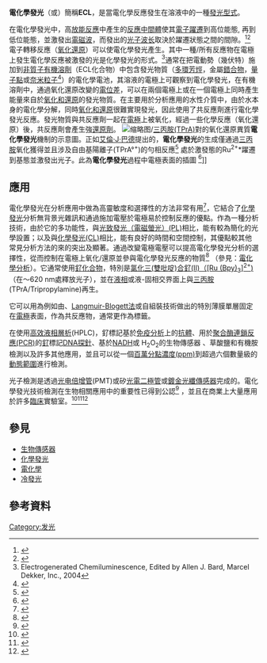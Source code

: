 '''電化學發光'''（{{lang-en|Electrochemiluminescence}}或{{lang|en|Electrogenerated chemiluminescence}}）簡稱'''ECL'''，是當電化學反應發生在溶液中的一種[[冷發光|發光型式]]。

在電化學發光中，高[[放能反應|放能反應]]中產生的[[反应中间体|反應中間體]]使其[[電子|電子]][[分子電子躍遷|躍遷]]到高位能態, 再到低位能態，並激發出[[電磁波|電磁波]]，而發出的[[光子|光子]][[波长|波长]]取決於躍遷狀態之間的間隙。<ref name="Forster">{{cite journal|title=Electrogenerated Chemiluminescence|journal=Annual Review of Analytical Chemistry|doi=10.1146/annurev-anchem-060908-155305|year=2009|volume=2|pages=359–85|bibcode=2009ARAC....2..359F|pmid=20636067|vauthors=Forster RJ, Bertoncello P, Keyes TE}}</ref><ref name="Valenti">{{cite journal|title=Essential Role of Electrode Materials in Electrochemiluminescence Applications|journal=ChemElectroChem|issue=12|doi=10.1002/celc.201600602|year=2016|volume=3|pages=1990–1997|vauthors=Valenti G, Fiorani A, Li H, Sojic N, Paolucci F}}</ref> 電子轉移反應（[[氧化还原反应|氧化還原]]）可以使電化學發光產生。其中一種/所有反應物在電極上發生電化學反應被激發的光是化學發光的形式。<ref>Electrogenerated Chemiluminescence, Edited by Allen J. Bard, Marcel Dekker, Inc., 2004</ref>通常在把電動勢（幾伏特）施加到[[非質子有機溶劑|非質子有機溶劑]]（ECL化合物）中包含發光物質（[[多環芳香烴|多環芳烴]]，金屬[[錯合物|錯合物]]，[[量子點|量子點]]或[[奈米粒子|奈米粒子]]<ref name="Nanoparticles">{{cite journal|title=Variable Doping Induces Mechanism Swapping in Electrogenerated Chemiluminescence of Ru(bpy)32+ Core−Shell Silica Nanoparticles|journal=J. Am. Chem. Soc.|issue=49|doi=10.1021/jacs.6b08239|year=2016|volume=138|pages=15935–15942|pmid=27960352|vauthors=Valenti G, Rampazzo R, Bonacchi S, Petrizza L, Marcaccio M, Montalti M, Prodi L, Paolucci F}}</ref>）的電化學電池，其溶液的電極上可觀察到電化學發光，在有機溶劑中，通過氧化還原改變的[[電壓|電位差]]，可以在兩個電極上或在一個電極上同時產生能量來自於[[氧化还原反应|氧化和還原]]的發光物質。在主要用於分析應用的水性介質中，由於水本身的電化學分解，同時[[氧化还原反应|氧化和還原]]很難實現發光，因此使用了共反應劑進行電化學發光反應。發光物質與共反應劑一起在[[电极|電極]]上被氧化，經過一些化學反應（氧化還原）後，共反應劑會產生強[[还原剂|還原劑]]。
[[File:Heterogeneous_ECL_mechanism_.tif|缩略图]]/[[三丙胺|三丙胺(TPrA)]]對的氧化還原異質'''電化學發光'''機制的示意圖。正如[[艾伦·J·巴德|艾倫·J·巴德]]提出的，'''電化學發光'''的生成僅通過[[三丙胺|三丙胺]]氧化獲得並且涉及自由基陽離子(TPrA°<sup>+</sup>)的勻相反應<ref name="TPAMechanism">{{cite journal|title=Electrogenerated Chemiluminescence 69: The Tris(2,2′-bipyridine)ruthenium(II), (Ru(bpy)<sub>3</sub><big>2+</big>)/ Tri-n-propylamine (TPrA) System RevisitedsA New Route Involving TPrA•+ Cation Radicals|url=http://sites.usm.edu/electrochem/MiaoPaper18Abst.pdf|journal=J. Am. Chem. Soc.|issue=48|doi=10.1021/ja027532v|year=2002|volume=124|pages=14478–14485|vauthors=Miao W, Choi J, Bard A}}</ref> 處於激發態的Ru<sup>2+</sup>*躍遷到基態並激發出光子。此為'''電化學發光'''過程中電極表面的插圖 <ref name="Electrode">{{cite journal|title=Transparent Carbon Nanotube Network for Efficient Electrochemiluminescence Devices|journal=Chemistry: A European Journal|issue=36|doi=10.1002/chem.201501342|year=2015|volume=21|pages=12640–12645|pmid=26150130|vauthors=Valenti G, Zangheri M, Sansaloni S, Mirasoli M, Penicaud A, Roda A, Paolucci F}}</ref>]]

== 應用 ==
電化學發光在分析應用中做為高靈敏度和選擇性的方法非常有用<ref>{{cite journal|title=Insights into the mechanism of coreactant electrochemiluminescence facilitating enhanced bioanalytical performance.|url=https://doi.org/10.1038/s41467-020-16476-2|first1=A.|last2=Fiorani|first2=A.|journal=Nat. Commun.|doi=10.1038/s41467-020-16476-2|year=2020|volume=11|pages=2668|last3=Canola|first3=S.|last4=Saito|first4=T.|last5=Ziebart|first5=N.|last6=Rapino|first6=S.|last7=Rebeccani|first7=S.|last8=Barbon|first8=A.|last9=Irie|first9=T.|first11=F.|last12=Marcaccio|first12=M.|last13=Windfuhr|first13=M.|last14=Imai|first14=K.|last15=Valenti|first15=G.|last16=Paolucci|first16=F.|last11=Negri|first10=H.|last10=Josel|last1=Zanut}}</ref>，它結合了[[化学发光|化學發光]]分析無背景光雜訊和通過施加電壓於電極易於控制反應的優點。作為一種分析技術，由於它的多功能性，與[[光致发光|光致發光（電磁螢光）(PL)]]相比，能有較為簡化的光學設置；以及與[[化学发光|化學發光(CL)]]相比，能有良好的時間和空間控制，其優點較其他常見分析方法的來的突出及顯著。通過改變電極電壓可以提高電化學發光分析的選擇性，從而控制在電極上氧化/還原並參與電化學發光反應的物質<ref>{{Cite journal|title=Recent applications of electrogenerated chemiluminescence in chemical analysis|url=http://faehnrich.biz/Contact/pdf/Recent_applications_of_electrogenerated_chemiluminescence_s.pdf|first1=K.A.|last2=Pravda|first2=M.|date=May 2001|journal=Talanta|issue=4|doi=10.1016/S0039-9140(01)00312-5|volume=54|pages=531–559|pmid=18968276|last3=Guilbault|first3=G. G.|last1=Fähnrich}}{{dead link|date=December 2016|bot=InternetArchiveBot|fix-attempted=yes}}</ref> （參見：[[电化学分析|電化學分析]]）。它通常使用[[钌|釕]][[化合物|化合物]]，特別是[[氯化三(双吡啶)合钌(II)|氯化三(雙吡啶)合釕(II)（[Ru (Bpy)<sub>3</sub><nowiki>]</nowiki><sup>2+</sup>)]]（在〜620 nm處釋放光子），並在[[液相|液相]]或液-固相交界面上與[[三丙胺|三丙胺]](TPrA/Tripropylamine)再生。

它可以用為例如由{{link-en|納菲薄膜|Nafion}}、[[Langmuir-Blogett法|Langmuir-Blogett法]]或自組裝技術做出的特別薄膜單層固定在[[电极|電極]]表面，作為共反應物，通常更作為標籤。

在使用[[高效液相色谱法|高效液相層析]](HPLC)，釕標記基於[[免疫分析|免疫分析]]上的[[抗体|抗體]]、用於[[聚合酶链式反应|聚合酶連鎖反應(PCR)]]的[[钌|釕]]標記[[DNA探針|DNA探針]]、基於[[NADH|NADH]]或 H<sub>2</sub>O<sub>2</sub>的生物傳感器<!-- NADH or H2O2 generation based biosensors
原句，generation不知是什麼意思 -->、草酸鹽和有機胺檢測以及許多其他應用，並且可以從一個[[百萬分率|百萬分點濃度(ppm)]]到超過六個數量級的[[动态范围|動態範圍]]進行檢測。<!-- can be detected from picomolar sensitivity to dynamic range of more than six orders of magnitude
原句，picomolar翻為ppm -->

光子檢測是透過[[光电倍增管|光电倍增管]](PMT)或矽[[光电二极管|光電二極管]]或[[鍍金光纖傳感器|鍍金光纖傳感器]]完成的。電化學發光技術檢測在生物相關應用中的重要性已得到公認<ref>{{Cite journal|title=Electrogenerated Chemiluminescence and Its Biorelated Applications|first1=Wujian|journal=Chemical Reviews|doi=10.1021/cr068083a|year=2008|volume=108|pages=2506–2553|pmid=18505298|last1=Miao|number=7}}</ref> ，並且在商業上大量應用於許多[[臨床試驗|臨床]]實驗室。<ref>{{Cite journal|title=Tris (2,2′-bipyridyl)ruthenium(II) electrogenerated chemiluminescence in analytical science|first1=Won-Yong|journal=Microchimica Acta|doi=10.1007/BF01243160|year=1997|volume=127|pages=19–39|last1=Lee|number=1–2}}</ref><ref>{{Cite journal|title=Solid-state electrochemiluminescence of tris(2,2′-bipyridyl) ruthenium|last=Wei|first=Hui|last2=Wang|first2=Erkang|date=2008-05-01|journal=TrAC Trends in Analytical Chemistry|issue=5|doi=10.1016/j.trac.2008.02.009|volume=27|pages=447–459}}</ref><ref>{{Cite journal|title=Electrochemiluminescence of tris(2,2′-bipyridyl)ruthenium and its applications in bioanalysis: a review|last=Wei|first=Hui|last2=Wang|first2=Erkang|date=2011-03-01|journal=Luminescence|issue=2|doi=10.1002/bio.1279|volume=26|pages=77–85|language=en|issn=1522-7243|pmid=21400654}}</ref>

== 參見 ==

* [[生物传感器|生物傳感器]]
* [[化学发光|化學發光]]
* [[电化学|電化學]]
* [[冷发光|冷發光]]

== 參考資料 ==
<references group="" responsive="1"></references>

[[Category:发光|Category:发光]]